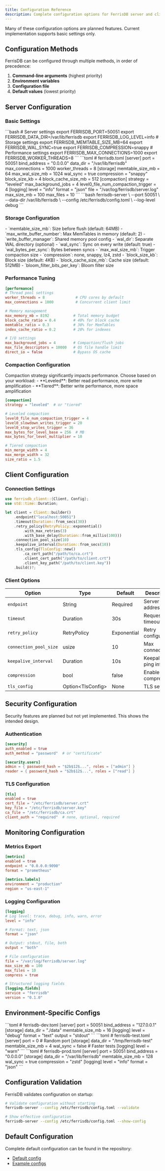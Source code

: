 ```yaml
---
title: Configuration Reference
description: Complete configuration options for FerrisDB server and client
---
```



<Aside type="note">
  Many of these configuration options are planned features. Current implementation supports basic
  settings only.
</Aside>

## Configuration Methods

FerrisDB can be configured through multiple methods, in order of precedence:

1. **Command-line arguments** (highest priority)
2. **Environment variables**
3. **Configuration file**
4. **Default values** (lowest priority)

## Server Configuration

### Basic Settings

<Tabs>
  <TabItem label="Environment Variables">
    ```bash # Server settings export FERRISDB_PORT=50051 export FERRISDB_DATA_DIR=/var/lib/ferrisdb
    export FERRISDB_LOG_LEVEL=info # Storage settings export FERRISDB_MEMTABLE_SIZE_MB=64 export
    FERRISDB_WAL_SYNC=true export FERRISDB_COMPRESSION=snappy # Performance settings export
    FERRISDB_MAX_CONNECTIONS=1000 export FERRISDB_WORKER_THREADS=8 ```
  </TabItem>

<TabItem label="Configuration File">
  ```toml # ferrisdb.toml [server] port = 50051 bind_address = "0.0.0.0" data_dir =
  "/var/lib/ferrisdb" max_connections = 1000 worker_threads = 8 [storage] memtable_size_mb = 64
  max_wal_size_mb = 1024 wal_sync = true compression = "snappy" block_size_kb = 4
  block_cache_size_mb = 512 [compaction] strategy = "leveled" max_background_jobs = 4
  level0_file_num_compaction_trigger = 4 [logging] level = "info" format = "json" file =
  "/var/log/ferrisdb/server.log" max_size_mb = 100 max_files = 10 ```
</TabItem>

  <TabItem label="Command Line">
    ```bash ferrisdb-server \ --port 50051 \ --data-dir /var/lib/ferrisdb \ --config
    /etc/ferrisdb/config.toml \ --log-level debug ```
  </TabItem>
</Tabs>

### Storage Configuration

<CardGrid>
  <Card title="MemTable Settings" icon="setting">
    - `memtable_size_mb`: Size before flush (default: 64MB) - `max_write_buffer_number`: Max
    MemTables in memory (default: 2) - `write_buffer_manager`: Shared memory pool config
  </Card>

<Card title="WAL Settings" icon="document">
  - `wal_dir`: Separate WAL directory (optional) - `wal_sync`: Sync on every write (default: true) -
  `wal_bytes_per_sync`: Bytes between syncs - `max_wal_size_mb`: Trigger compaction size
</Card>

  <Card title="SSTable Settings" icon="server">
    - `compression`: none, snappy, lz4, zstd - `block_size_kb`: Block size (default: 4KB) -
    `block_cache_size_mb`: Cache size (default: 512MB) - `bloom_filter_bits_per_key`: Bloom filter
    size
  </Card>
</CardGrid>

### Performance Tuning

```toml
[performance]
# Thread pool settings
worker_threads = 8              # CPU cores by default
max_connections = 1000          # Concurrent client limit

# Memory management
max_memory_mb = 8192           # Total memory budget
block_cache_ratio = 0.4        # 40% for block cache
memtable_ratio = 0.3           # 30% for MemTables
index_cache_ratio = 0.2        # 20% for indexes

# I/O settings
max_background_jobs = 4        # Compaction/flush jobs
max_file_descriptors = 10000   # OS file handle limit
direct_io = false              # Bypass OS cache
```

### Compaction Configuration

<Aside type="tip">
  Compaction strategy significantly impacts performance. Choose based on your workload: -
  **Leveled**: Better read performance, more write amplification - **Tiered**: Better write
  performance, more space amplification
</Aside>

```toml
[compaction]
strategy = "leveled"  # or "tiered"

# Leveled compaction
level0_file_num_compaction_trigger = 4
level0_slowdown_writes_trigger = 20
level0_stop_writes_trigger = 36
max_bytes_for_level_base = 256  # MB
max_bytes_for_level_multiplier = 10

# Tiered compaction
min_merge_width = 4
max_merge_width = 32
size_ratio = 1.5
```

## Client Configuration

### Connection Settings

```rust
use ferrisdb_client::{Client, Config};
use std::time::Duration;

let client = Client::builder()
    .endpoint("localhost:50051")
    .timeout(Duration::from_secs(30))
    .retry_policy(RetryPolicy::exponential()
        .with_max_retries(3)
        .with_base_delay(Duration::from_millis(100)))
    .connection_pool_size(10)
    .keepalive_interval(Duration::from_secs(10))
    .tls_config(TlsConfig::new()
        .ca_cert_path("/path/to/ca.crt")
        .client_cert_path("/path/to/client.crt")
        .client_key_path("/path/to/client.key"))
    .build()?;
```

### Client Options

| Option                 | Type              | Default     | Description             |
| ---------------------- | ----------------- | ----------- | ----------------------- |
| `endpoint`             | String            | Required    | Server address          |
| `timeout`              | Duration          | 30s         | Request timeout         |
| `retry_policy`         | RetryPolicy       | Exponential | Retry configuration     |
| `connection_pool_size` | usize             | 10          | Max connections         |
| `keepalive_interval`   | Duration          | 10s         | Keepalive ping interval |
| `compression`          | bool              | false       | Enable compression      |
| `tls_config`           | Option&lt;TlsConfig&gt; | None        | TLS settings            |

## Security Configuration

<Aside type="caution">
  Security features are planned but not yet implemented. This shows the intended design.
</Aside>

### Authentication

```toml
[security]
auth_enabled = true
auth_method = "password"  # or "certificate"

[security.users]
admin = { password_hash = "$2b$12$...", roles = ["admin"] }
reader = { password_hash = "$2b$12$...", roles = ["read"] }
```

### TLS Configuration

```toml
[tls]
enabled = true
cert_file = "/etc/ferrisdb/server.crt"
key_file = "/etc/ferrisdb/server.key"
ca_file = "/etc/ferrisdb/ca.crt"
client_auth = "required"  # none, optional, required
```

## Monitoring Configuration

### Metrics Export

```toml
[metrics]
enabled = true
endpoint = "0.0.0.0:9090"
format = "prometheus"

[metrics.labels]
environment = "production"
region = "us-east-1"
```

### Logging Configuration

```toml
[logging]
# Log level: trace, debug, info, warn, error
level = "info"

# Format: text, json
format = "json"

# Output: stdout, file, both
output = "both"

# File configuration
file = "/var/log/ferrisdb/server.log"
max_size_mb = 100
max_files = 10
compress = true

# Structured logging fields
[logging.fields]
service = "ferrisdb"
version = "0.1.0"
```

## Environment-Specific Configs

<Tabs>
  <TabItem label="Development">
    ```toml # ferrisdb-dev.toml [server] port = 50051 bind_address = "127.0.0.1" [storage] data_dir
    = "./data" memtable_size_mb = 16 [logging] level = "debug" format = "text" output = "stdout" ```
  </TabItem>

<TabItem label="Testing">
  ```toml # ferrisdb-test.toml [server] port = 0 # Random port [storage] data_dir =
  "/tmp/ferrisdb-test" memtable_size_mb = 4 wal_sync = false # Faster tests [logging] level = "warn"
  ```
</TabItem>

  <TabItem label="Production">
    ```toml # ferrisdb-prod.toml [server] port = 50051 bind_address = "0.0.0.0" [storage] data_dir =
    "/var/lib/ferrisdb" memtable_size_mb = 128 wal_sync = true compression = "zstd" [logging] level
    = "info" format = "json" ```
  </TabItem>
</Tabs>

## Configuration Validation

FerrisDB validates configuration on startup:

```bash
# Validate configuration without starting
ferrisdb-server --config /etc/ferrisdb/config.toml --validate

# Show effective configuration
ferrisdb-server --config /etc/ferrisdb/config.toml --show-config
```

## Default Configuration

Complete default configuration can be found in the repository:

- [Default config](https://github.com/ferrisdb/ferrisdb/blob/main/config/default.toml)
- [Example configs](https://github.com/ferrisdb/ferrisdb/tree/main/config/examples)

